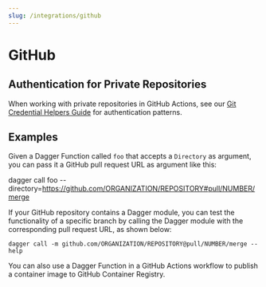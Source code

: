 ```yaml
---
slug: /integrations/github
---
```


# GitHub

## Authentication for Private Repositories

When working with private repositories in GitHub Actions, see our [Git Credential Helpers Guide](/guides/ci/git-credential-helpers#github) for authentication patterns.

## Examples

Given a Dagger Function called `foo` that accepts a `Directory` as argument, you can pass it a GitHub pull request URL as argument like this:

dagger call foo --directory=https://github.com/ORGANIZATION/REPOSITORY#pull/NUMBER/merge

If your GitHub repository contains a Dagger module, you can test the functionality of a specific branch by calling the Dagger module with the corresponding pull request URL, as shown below:

```shell
dagger call -m github.com/ORGANIZATION/REPOSITORY@pull/NUMBER/merge --help
```

You can also use a Dagger Function in a GitHub Actions workflow to publish a container image to GitHub Container Registry.

```yaml title=".github/workflows/dagger.yml" file=./snippets/github-ghcr.yml
```
